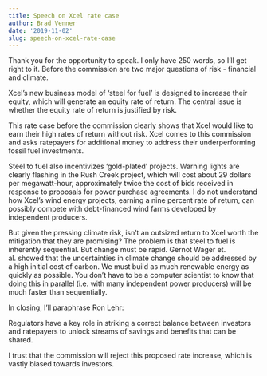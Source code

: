 ```yaml
---
title: Speech on Xcel rate case
author: Brad Venner
date: '2019-11-02'
slug: speech-on-xcel-rate-case
---
```


Thank you for the opportunity to speak.  I only have 250 words, so I'll get right to it.  Before the commission are two major questions of risk - financial and climate.  

Xcel's new business model of 'steel for fuel' is designed to increase their equity, which will generate an equity rate of return.  The central issue is whether the equity rate of return is justified by risk.  

This rate case before the commission clearly shows that Xcel would like to earn their high rates of return without risk.  Xcel comes to this commission and asks ratepayers for additional money to address their underperforming fossil fuel investments.

Steel to fuel also incentivizes 'gold-plated' projects.  Warning lights are clearly flashing in the Rush Creek project, which will cost about 29 dollars per megawatt-hour, approximately twice the cost of bids received in response to proposals for power purchase agreements.  I do not understand how Xcel's wind energy projects, earning a nine percent rate of return, can possibly compete with debt-financed wind farms developed by independent producers.

But given the pressing climate risk, isn't an outsized return to Xcel worth the mitigation that they are promising?  The problem is that steel to fuel is inherently sequential.  But change must be rapid.   Gernot Wager et. al. showed that the uncertainties in climate change should be addressed by a high initial cost of carbon.  We must build as much renewable energy as quickly as possible.  You don't have to be a computer scientist to know that doing this in parallel (i.e. with many independent power producers) will be much faster than sequentially.

In closing, I'll paraphrase Ron Lehr:

Regulators have a key role in striking a correct balance between investors and ratepayers to unlock streams of savings and benefits that can be shared.

I trust that the commission will reject this proposed rate increase, which is vastly biased towards investors.  
